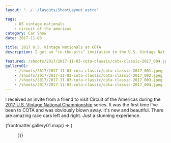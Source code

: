 ```yaml
---
layout: "../../layouts/ShootLayout.astro"

tags:
    - US vintage nationals
    - circuit of the americas
category: Car Show
date: 2017-11-03

title: 2017 U.S. Vintage Nationals at COTA
description: I get an "in-the-pits" invitation to the U.S. Vintage National Championships

featured: /shoots/2017/2017-11-03-cota-classic/cota-classic-2017_004.jpeg
gallery01:
    - /shoots/2017/2017-11-03-cota-classic/cota-classic-2017_001.jpeg
    - /shoots/2017/2017-11-03-cota-classic/cota-classic-2017_002.jpeg
    - /shoots/2017/2017-11-03-cota-classic/cota-classic-2017_003.jpeg
    - /shoots/2017/2017-11-03-cota-classic/cota-classic-2017_004.jpeg
---
```



I received an invite from a friend to visit Circuit of the Americas during the [2017 U.S. Vintage National Championship](https://svra.com/race-results/2017-u-s-vintage-national-championship/) series. It was the first time I've been to COTA and was obviously blown away. It's new and beautiful. There are amazing race cars left and right. Just a stunning experience.

{frontmatter.gallery01.map(i => (<Figure src={i} />))}
